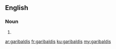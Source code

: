 ==English==

===Noun===
{{head|en}}

# {{plural of|garibaldi}}

[[ar:garibaldis]]
[[fr:garibaldis]]
[[ku:garibaldis]]
[[my:garibaldis]]